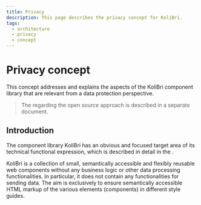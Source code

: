 ```yaml
---
title: Privacy
description: This page describes the privacy concept for KoliBri.
tags:
  - architecture
  - privacy
  - concept
---
```



# Privacy concept

This concept addresses and explains the aspects of the KoliBri component library that are relevant from a data protection perspective.

> The <KolLink _label="privacy policy" _href="/docs_en/data-protection" /> regarding the open source approach is described in a separate document.

## Introduction

The component library KoliBri has an obvious and focused target area of its technical functional expression, which is described in detail in the <KolLink _label="manifest" _href="/docs_en/manifest" />.

KoliBri is a collection of small, semantically accessible and flexibly reusable web components without any business logic or other data processing functionalities. In particular, it does not contain any functionalities for sending data. The aim is exclusively to ensure semantically accessible HTML markup of the various elements (components) in different style guides.
